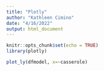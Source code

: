 ```yaml
---
title: "Plotly"
author: "Kathleen Cimino"
date: "4/16/2022"
output: html_document
---
```


```r
knitr::opts_chunk$set(echo = TRUE)
library(plotly)
```
```r
plot_ly(dfmodel, x=~casserole)
```

